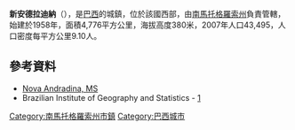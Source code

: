 {{coord|22|13|58|S|53|20|34|W|scale:30000|display=title}}

'''新安德拉迪納'''（{{lang-pt|Nova Andradina}}），是[[巴西|巴西]]的城鎮，位於該國西部，由[[南馬托格羅索州|南馬托格羅索州]]負責管轄，始建於1958年，面積4,776平方公里，海拔高度380米，2007年人口43,495，人口密度每平方公里9.10人。

==參考資料==
* [https://web.archive.org/web/20080520232757/http://www.novaandradina.ms.gov.br/  Nova Andradina, MS]
* Brazilian Institute of Geography and Statistics - [https://web.archive.org/web/20080611095922/http://www.ibge.gov.br/cidadesat/default.php]

{{Brazil-geo-stub}}
{{南馬托格羅索州市鎮}}
[[Category:南馬托格羅索州市鎮|Category:南馬托格羅索州市鎮]]
[[Category:巴西城市|Category:巴西城市]]